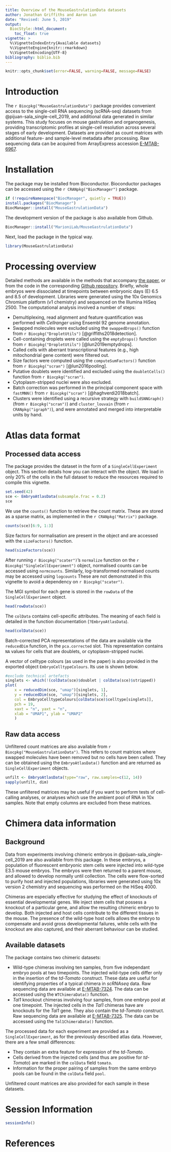 ```yaml
---
title: Overview of the MouseGastrulationData datasets
author: Jonathan Griffiths and Aaron Lun
date: "Revised: June 5, 2019"
output:
  BiocStyle::html_document:
    toc_float: true
vignette: >
  %\VignetteIndexEntry{Available datasets}
  %\VignetteEngine{knitr::rmarkdown}
  %\VignetteEncoding{UTF-8}    
bibliography: biblio.bib
---
```


```r
knitr::opts_chunk$set(error=FALSE, warning=FALSE, message=FALSE)
```

# Introduction

The `r Biocpkg("MouseGastrulationData")` package provides convenient access to the single-cell RNA sequencing (scRNA-seq) datasets from @pijuan-sala_single-cell_2019, and additional data generated in similar systems.
This study focuses on mouse gastrulation and organogenesis, providing transcriptomic profiles at single-cell resolution across several stages of early development.
Datasets are provided as count matrices with additional feature- and sample-level metadata after processing.
Raw sequencing data can be acquired from ArrayExpress accession [E-MTAB-6967](https://www.ebi.ac.uk/arrayexpress/experiments/E-MTAB-6967/).

# Installation

The package may be installed from Bioconductor.
Bioconductor packages can be accessed using the `r CRANpkg("BiocManager")` package.

```r
if (!requireNamespace("BiocManager", quietly = TRUE))
install.packages("BiocManager")
BiocManager::install("MouseGastrulationData")
```

The development version of the package is also available from Github.

```r
BiocManager::install("MarioniLab/MouseGastrulationData")
```

Next, load the package in the typical way.

```r
library(MouseGastrulationData)
```

# Processing overview

Detailed methods are available in the methods that accompany [the paper](https://doi.org/10.1038/s41586-019-0933-9),
or from the code in the corresponding [Github repository](https://github.com/MarioniLab/EmbryoTimecourse2018/).
Briefly, whole embryos were dissociated at timepoints between embryonic days (E) 6.5 and 8.5 of development.
Libraries were generated using the 10x Genomics Chromium platform (v1 chemistry) and sequenced on the Illumina HiSeq 2500.
The computational analysis involved a number of steps:

- Demultiplexing, read alignment and feature quantification was performed with _Cellranger_ using Ensembl 92 genome annotation.
- Swapped molecules were excluded using the `swappedDrops()` function from `r Biocpkg("DropletUtils")` [@griffiths2018detection].
- Cell-containing droplets were called using the `emptyDrops()` function from `r Biocpkg("DropletUtils")` [@lun2019emptydrops].
- Called cells with aberrant transcriptional features (e.g., high mitochondrial gene content) were filtered out.
- Size factors were computed using the `computeSumFactors()` function from `r Biocpkg("scran")` [@lun2016pooling].
- Putative doublets were identified and excluded using the `doubletCells()` function from `r Biocpkg("scran")`.
- Cytoplasm-stripped nuclei were also excluded.
- Batch correction was performed in the principal component space with `fastMNN()` from `r Biocpkg("scran")` [@haghverdi2018batch].
- Clusters were identified using a recursive strategy with `buildSNNGraph()` (from `r Biocpkg("scran")`) 
and `cluster_louvain` (from `r CRANpkg("igraph")`), and were annotated and merged into interpretable units by hand.

# Atlas data format

## Processed data access

The package provides the dataset in the form of a `SingleCellExperiment` object.
This section details how you can interact with the object.
We load in only 20% of the cells in the full dataset to reduce the resources required to compile this vignette.

```r
set.seed(42)
sce <- EmbryoAtlasData(subsample.frac = 0.2)
sce
```

We use the `counts()` function to retrieve the count matrix.
These are stored as a sparse matrix, as implemented in the `r CRANpkg("Matrix")` package.

```r
counts(sce)[6:9, 1:3]
```

Size factors for normalisation are present in the object and are accessed with the `sizeFactors()` function.

```r
head(sizeFactors(sce))
```

After running `r Biocpkg("scater")`'s `normalize` function on the `r Biocpkg("SingleCellExperiment")` object, normalised counts can be accessed using `normcounts`.
Similarly, log-transformed normalised counts may be accessed using `logcounts`
These are not demonstrated in this vignette to avoid a dependency on `r Biocpkg("scater")`.

The MGI symbol for each gene is stored in the `rowData` of the `SingleCellExperiment` object.

```r
head(rowData(sce))
```

The `colData` contains cell-specific attributes.
The meaning of each field is detailed in the function documentation (`?EmbryoAtlasData`).

```r
head(colData(sce))
```

Batch-corrected PCA representations of the data are available via the `reducedDim` function, in the `pca.corrected` slot.
This representation contains `NA` values for cells that are doublets, or cytoplasm-stripped nuclei.

A vector of celltype colours (as used in the paper) is also provided in the exported object `EmbryoCelltypeColours`.
Its use is shown below.

```r
#exclude technical artefacts
singlets <- which(!(colData(sce)$doublet | colData(sce)$stripped))
plot(
    x = reducedDim(sce, "umap")[singlets, 1],
    y = reducedDim(sce, "umap")[singlets, 2],
    col = EmbryoCelltypeColours[colData(sce)$celltype[singlets]],
    pch = 19,
    xaxt = "n", yaxt = "n",
    xlab = "UMAP1", ylab = "UMAP2"
	)
```

## Raw data access

Unfiltered count matrices are also available from `r Biocpkg("MouseGastrulationData")`.
This refers to count matrices where swapped molecules have been removed but no cells have been called.
They can be obtained using the `EmbryoAtlasData()` function and are returned as `SingleCellExperiment` objects.

```r
unfilt <- EmbryoAtlasData(type="raw", raw.samples=c(12, 14))
sapply(unfilt, dim)
```

These unfiltered matrices may be useful if you want to perform tests of cell-calling analyses, 
or analyses which use the ambient pool of RNA in 10x samples.
Note that empty columns are excluded from these matrices.

# Chimera data information

## Background

Data from experiments involving chimeric embryos in @pijuan-sala_single-cell_2019 are also available from this package.
In these embryos, a population of fluorescent embryonic stem cells were injected into wild-type E3.5 mouse embryos.
The embryos were then returned to a parent mouse, and allowed to develop normally until collection.
The cells were flow-sorted to purify host and injected populations, 
libraries were generated using 10x version 2 chemistry and sequencing was performed on the HiSeq 4000.

Chimeras are especially effective for studying the effect of knockouts of essential developmental genes.
We inject stem cells that possess a knockout of a particular gene, and allow the resulting chimeric embryo to develop.
Both injected and host cells contribute to the different tissues in the mouse.
The presence of the wild-type host cells allows the embryo to compensate and avoid gross developmental failures, 
while cells with the knockout are also captured, and their aberrant behaviour can be studied.

## Available datasets

The package contains two chimeric datasets:

- Wild-type chimeras involving ten samples, from five independant embryo pools at two timepoints.
The injected wild-type cells differ only in the insertion of the *td-Tomato* construct.
These data are useful for identifying properties of a typical chimera in *scRNAseq* data.
Raw sequencing data are available at [E-MTAB-7324](https://www.ebi.ac.uk/arrayexpress/experiments/E-MTAB-7324/).
The data can be accessed using the `WTChimeraData()` function.
- *Tal1* knockout chimeras involving four samples, from one embryo pool at one timepoint.
The injected cells in the *Tal1* chimeras have are knockouts for the *Tal1* gene.
They also contain the *td-Tomato* construct.
Raw sequencing data are available at [E-MTAB-7325](https://www.ebi.ac.uk/arrayexpress/experiments/E-MTAB-7325/).
The data can be accessed using the `Tal1ChimeraData()` function.

The processed data for each experiment are provided as a `SingleCellExperiment`, as for the previously described atlas data.
However, there are a few small differences:

- They contain an extra feature for expression of the *td-Tomato*.
- Cells derived from the injected cells (and thus are positive for *td-Tomato*) are marked in the `colData` field `tomato`.
- Information for the proper pairing of samples from the same embryo pools can be found in the `colData` field `pool`.

Unfiltered count matrices are also provided for each sample in these datasets.

# Session Information

```r
sessionInfo()
```

# References
